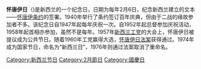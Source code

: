 '''怀唐伊日'''（{{lang-en|Waitangi Day}})是新西兰的一个纪念日，日期为每年2月6日，纪念新西兰建立的文本——[[怀唐伊条约|怀唐伊条约]]的签署。1940年举行了条约签订百年庆典，但由于二战的缘故参加者不多。该纪念日自1947年起每年庆祝一次。自1952年起总督参加庆祝活动，1958年起首相亦参加，虽然不是每年。1957年[[新西兰工党|新西兰工党]]的大会上，怀唐伊日被提议成为公共节日。随着1960年工党赢得大选，[[怀唐伊日法案|怀唐伊日法案]]获得通过。1974年成为国家节日，命名为“新西兰日”，1976年则通过法案取消了重命名。

[[Category:新西兰节日|Category:新西兰节日]]
[[Category:2月節日|Category:2月節日]]
[[Category:國慶日|Category:國慶日]]